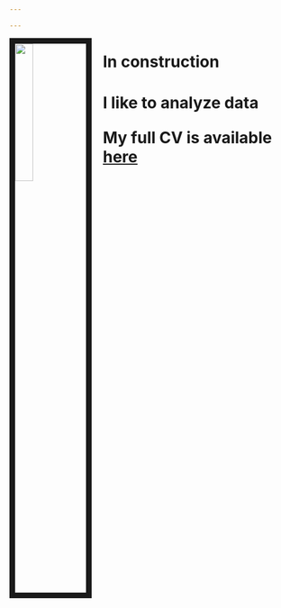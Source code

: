 ```yaml
---

---
```


<link rel="stylesheet" href="styles.css" type="text/css">

<img src="foo.jpg" style="width:25%; border:10px solid; margin-right: 20px" align="left">

<h1> In construction <h1/>

I like to analyze data  

My full CV is available [here](https://www.overleaf.com/read/hqfwnqcxxdfh)
